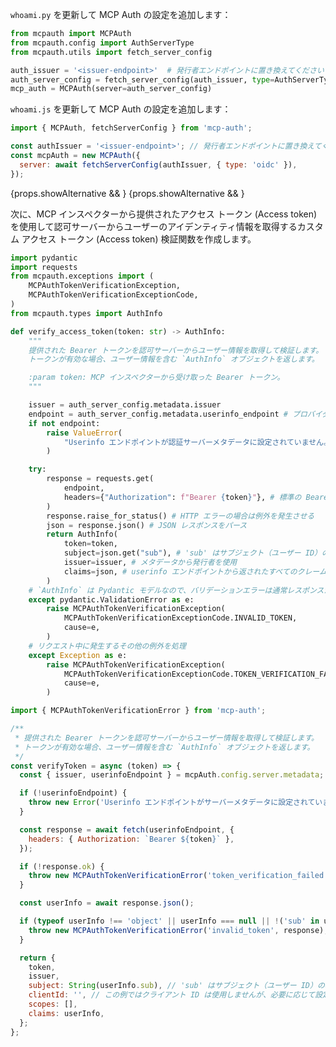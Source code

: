 

<Tabs groupId="sdk">

<TabItem value="python" label="Python">

`whoami.py` を更新して MCP Auth の設定を追加します：

```python
from mcpauth import MCPAuth
from mcpauth.config import AuthServerType
from mcpauth.utils import fetch_server_config

auth_issuer = '<issuer-endpoint>'  # 発行者エンドポイントに置き換えてください
auth_server_config = fetch_server_config(auth_issuer, type=AuthServerType.OIDC)
mcp_auth = MCPAuth(server=auth_server_config)
```

</TabItem>
<TabItem value="node" label="Node.js">

`whoami.js` を更新して MCP Auth の設定を追加します：

```js
import { MCPAuth, fetchServerConfig } from 'mcp-auth';

const authIssuer = '<issuer-endpoint>'; // 発行者エンドポイントに置き換えてください
const mcpAuth = new MCPAuth({
  server: await fetchServerConfig(authIssuer, { type: 'oidc' }),
});
```

</TabItem>
</Tabs>

{props.showAlternative && <MalformedMetadataTranspilation />}
{props.showAlternative && <ManualMetadataFetching oidc />}

次に、MCP インスペクターから提供されたアクセス トークン (Access token) を使用して認可サーバーからユーザーのアイデンティティ情報を取得するカスタム アクセス トークン (Access token) 検証関数を作成します。

<Tabs groupId="sdk">
<TabItem value="python" label="Python">

```python
import pydantic
import requests
from mcpauth.exceptions import (
    MCPAuthTokenVerificationException,
    MCPAuthTokenVerificationExceptionCode,
)
from mcpauth.types import AuthInfo

def verify_access_token(token: str) -> AuthInfo:
    """
    提供された Bearer トークンを認可サーバーからユーザー情報を取得して検証します。
    トークンが有効な場合、ユーザー情報を含む `AuthInfo` オブジェクトを返します。

    :param token: MCP インスペクターから受け取った Bearer トークン。
    """

    issuer = auth_server_config.metadata.issuer
    endpoint = auth_server_config.metadata.userinfo_endpoint # プロバイダーは userinfo エンドポイントをサポートしている必要があります
    if not endpoint:
        raise ValueError(
            "Userinfo エンドポイントが認証サーバーメタデータに設定されていません。"
        )

    try:
        response = requests.get(
            endpoint,
            headers={"Authorization": f"Bearer {token}"}, # 標準の Bearer トークンヘッダー
        )
        response.raise_for_status() # HTTP エラーの場合は例外を発生させる
        json = response.json() # JSON レスポンスをパース
        return AuthInfo(
            token=token,
            subject=json.get("sub"), # 'sub' はサブジェクト（ユーザー ID）の標準クレーム
            issuer=issuer, # メタデータから発行者を使用
            claims=json, # userinfo エンドポイントから返されたすべてのクレーム (Claims)（JSON フィールド）を含める
        )
    # `AuthInfo` は Pydantic モデルなので、バリデーションエラーは通常レスポンスが期待された構造と一致しない場合に発生します
    except pydantic.ValidationError as e:
        raise MCPAuthTokenVerificationException(
            MCPAuthTokenVerificationExceptionCode.INVALID_TOKEN,
            cause=e,
        )
    # リクエスト中に発生するその他の例外を処理
    except Exception as e:
        raise MCPAuthTokenVerificationException(
            MCPAuthTokenVerificationExceptionCode.TOKEN_VERIFICATION_FAILED,
            cause=e,
        )
```

</TabItem>
<TabItem value="node" label="Node.js">

```js
import { MCPAuthTokenVerificationError } from 'mcp-auth';

/**
 * 提供された Bearer トークンを認可サーバーからユーザー情報を取得して検証します。
 * トークンが有効な場合、ユーザー情報を含む `AuthInfo` オブジェクトを返します。
 */
const verifyToken = async (token) => {
  const { issuer, userinfoEndpoint } = mcpAuth.config.server.metadata;

  if (!userinfoEndpoint) {
    throw new Error('Userinfo エンドポイントがサーバーメタデータに設定されていません');
  }

  const response = await fetch(userinfoEndpoint, {
    headers: { Authorization: `Bearer ${token}` },
  });

  if (!response.ok) {
    throw new MCPAuthTokenVerificationError('token_verification_failed', response);
  }

  const userInfo = await response.json();

  if (typeof userInfo !== 'object' || userInfo === null || !('sub' in userInfo)) {
    throw new MCPAuthTokenVerificationError('invalid_token', response);
  }

  return {
    token,
    issuer,
    subject: String(userInfo.sub), // 'sub' はサブジェクト（ユーザー ID）の標準クレーム
    clientId: '', // この例ではクライアント ID は使用しませんが、必要に応じて設定可能
    scopes: [],
    claims: userInfo,
  };
};
```

</TabItem>
</Tabs>
